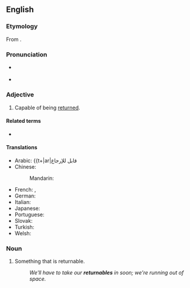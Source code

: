 ==English==

===Etymology===
From {{etyl|frm|en}} {{m|frm|retournable}}.

=== Pronunciation ===

* {{a|RP}} {{IPA|en|/ɹɪˈtɜːnəb(ə)l/}}
* {{a|GA}} {{IPA|en|/ɹɪˈtɝnəb(ə)l/}}

===Adjective===
{{en-adj|-}}

# Capable of being [[return]]ed.

====Related terms====
{{rel-top|Terms related to the verb "return"}}
* {{l|en|return to form}}
{{rel-mid}}
{{rel-bottom}}

====Translations====
* Arabic: {{t+|ar|قابل للإرجاع
* Chinese:
*: Mandarin: {{t+|cmn|可退还|tr=kětuìhuán|sc=Hani}}
* French: {{t+|fr|consigné}}, {{t+|fr|consignée}}
* German: {{t+|de|zurückzugebend}}
* Italian: {{t+|it|restituibile}}
* Japanese: {{t+|ja|リターナブル, ritānaburu}}
* Portuguese: {{t+|pt|retornável}}
* Slovak: {{t|sk|vratný}}
* Turkish: {{t+|tr|depozitolu}}
* Welsh: {{t+|cy|dychweladwy}}
===Noun===
{{trans-bottom}}

{{en-noun}}

# Something that is returnable.
#: ''We'll have to take our '''returnables''' in soon; we're running out of space.''